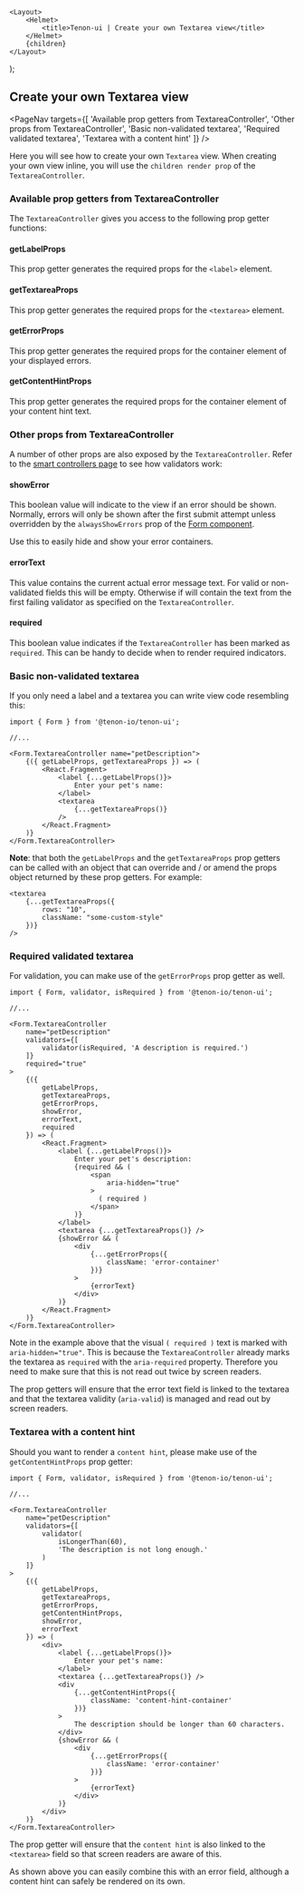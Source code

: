 

    <Layout>
        <Helmet>
            <title>Tenon-ui | Create your own Textarea view</title>
        </Helmet>
        {children}
    </Layout>
);

## Create your own Textarea view

<PageNav
    targets={[
        'Available prop getters from TextareaController',
        'Other props from TextareaController',
        'Basic non-validated textarea',
        'Required validated textarea',
        'Textarea with a content hint'
    ]}
/>

Here you will see how to create your own `Textarea` view. When creating your own view inline,
you will use the `children render prop` of the `TextareaController`.

### Available prop getters from TextareaController

The `TextareaController` gives you access to the following prop getter functions:

#### getLabelProps

This prop getter generates the required props for the `<label>` element.

#### getTextareaProps

This prop getter generates the required props for the `<textarea>` element.

#### getErrorProps

This prop getter generates the required props for the container element of your
displayed errors.

#### getContentHintProps

This prop getter generates the required props for the container element of your
content hint text.

### Other props from TextareaController

A number of other props are also exposed by the `TextareaController`. Refer to the
[smart controllers page](/forms-smart-controllers) to see how validators work:

#### showError

This boolean value will indicate to the view if an error should be shown. Normally, errors
will only be shown after the first submit attempt unless overridden by the `alwaysShowErrors`
prop of the [Form component](/forms-form-component).

Use this to easily hide and show your error containers.

#### errorText

This value contains the current actual error message text. For valid or non-validated fields
this will be empty. Otherwise if will contain the text from the first failing validator as
specified on the `TextareaController`.

#### required

This boolean value indicates if the `TextareaController` has been marked as `required`. This
can be handy to decide when to render required indicators.

### Basic non-validated textarea

If you only need a label and a textarea you can write view code resembling this:

```
import { Form } from '@tenon-io/tenon-ui';

//...

<Form.TextareaController name="petDescription">
    {({ getLabelProps, getTextareaProps }) => (
        <React.Fragment>
            <label {...getLabelProps()}>
                Enter your pet's name:
            </label>
            <textarea
                {...getTextareaProps()}
            />
        </React.Fragment>
    )}
</Form.TextareaController>
```

**Note**: that both the `getLabelProps` and the `getTextareaProps` prop getters can be called
with an object that can override and / or amend the props object returned by these prop getters.
For example:

```
<textarea
    {...getTextareaProps({
        rows: "10",
        className: "some-custom-style"
    })}
/>
```

### Required validated textarea

For validation, you can make use of the `getErrorProps` prop getter as well.

```
import { Form, validator, isRequired } from '@tenon-io/tenon-ui';

//...

<Form.TextareaController
    name="petDescription"
    validators={[
        validator(isRequired, 'A description is required.')
    ]}
    required="true"
>
    {({
        getLabelProps,
        getTextareaProps,
        getErrorProps,
        showError,
        errorText,
        required
    }) => (
        <React.Fragment>
            <label {...getLabelProps()}>
                Enter your pet's description:
                {required && (
                    <span
                        aria-hidden="true"
                    >
                      ( required )
                    </span>
                )}
            </label>
            <textarea {...getTextareaProps()} />
            {showError && (
                <div
                    {...getErrorProps({
                        className: 'error-container'
                    })}
                >
                    {errorText}
                </div>
            )}
        </React.Fragment>
    )}
</Form.TextareaController>
```

Note in the example above that the visual `( required )` text is marked with `aria-hidden="true"`. This
is because the `TextareaController` already marks the textarea as `required` with the
`aria-required` property. Therefore you need to make sure that this is not read out twice by
screen readers.

The prop getters will ensure that the error text field is linked to the textarea and that the textarea
validity (`aria-valid`) is managed and read out by screen readers.

### Textarea with a content hint

Should you want to render a `content hint`, please make use of the `getContentHintProps` prop getter:

```
import { Form, validator, isRequired } from '@tenon-io/tenon-ui';

//...

<Form.TextareaController
    name="petDescription"
    validators={[
        validator(
            isLongerThan(60),
            'The description is not long enough.'
        )
    ]}
>
    {({
        getLabelProps,
        getTextareaProps,
        getErrorProps,
        getContentHintProps,
        showError,
        errorText
    }) => (
        <div>
            <label {...getLabelProps()}>
                Enter your pet's name:
            </label>
            <textarea {...getTextareaProps()} />
            <div
                {...getContentHintProps({
                    className: 'content-hint-container'
                })}
            >
                The description should be longer than 60 characters.
            </div>
            {showError && (
                <div
                    {...getErrorProps({
                        className: 'error-container'
                    })}
                >
                    {errorText}
                </div>
            )}
        </div>
    )}
</Form.TextareaController>
```

The prop getter will ensure that the `content hint` is also linked to the `<textarea>` field so that
screen readers are aware of this.

As shown above you can easily combine this with an error field, although a content hint can safely be
rendered on its own.

